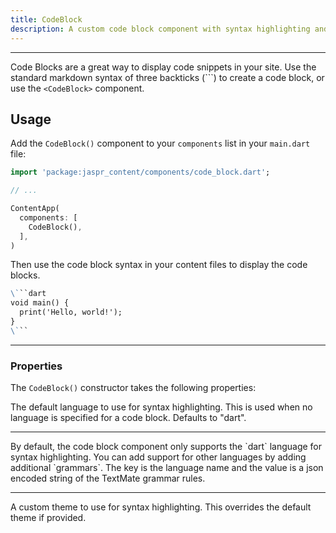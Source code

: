 ```yaml
---
title: CodeBlock
description: A custom code block component with syntax highlighting and a copy button.
---
```


---

Code Blocks are a great way to display code snippets in your site. Use the standard markdown syntax of three backticks (\`\`\`) to create a code block, or use the `<CodeBlock>` component.

## Usage

Add the `CodeBlock()` component to your `components` list in your `main.dart` file:

```dart
import 'package:jaspr_content/components/code_block.dart';

// ...

ContentApp(
  components: [
    CodeBlock(),
  ],
)
```

Then use the code block syntax in your content files to display the code blocks.

```markdown
\```dart
void main() {
  print('Hello, world!');
}
\```
```

---

### Properties

The `CodeBlock()` constructor takes the following properties:

<Property name="defaultLanguage" type="String" required>
  The default language to use for syntax highlighting. This is used when no language is specified for a code block. Defaults to "dart".
</Property>

---

<Property name="grammars" type="Map<String, String>">
  By default, the code block component only supports the `dart` language for syntax highlighting. You can add support for other languages by adding additional `grammars`. The key is the language name and the value is a json encoded string of the TextMate grammar rules.
</Property>

---

<Property name="theme" type="HighlighterTheme">
  A custom theme to use for syntax highlighting. This overrides the default theme if provided.
</Property>